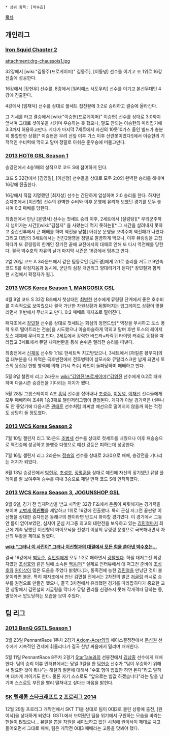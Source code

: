  * 상위 항목: [박수호]

[[목차]]

== 개인리그 ==
=== [[Iron Squid Chapter 2]] ===
attachment:drg-chaussois1.jpg

32강에서 [wiki:"김동주(프로게이머)" 김동주], [이동녕] 선수를 이기고 조 1위로 16강 진출에 성공한다.

16강에서 [장현우] 선수를, 8강에서 [일리예스 사토우리] 선수를 이기고 본선무대인 4강에 진출한다.

4강에서 [임재덕] 선수를 상대로 풀세트 접전끝에 3:2로 승리하고 결승에 올라간다.

그 기세를 타고 결승에서 [wiki:"이승현(프로게이머)" 이승현] 선수를 상대로 3:0까지 앞서며 그대로 셧아웃을 시키며 우승하는 듯 했으나, 말도 안되는 이승현의 따라잡기에 3:3까지 허용하고만다. 
게다가 마지막 7세트에서 자신의 10못10가스 올인 빌드가 충분히 통할만한 상황[* 이승현은 무려 선앞 이후 가스 이후 산란못이였다!]에서 이승현의 기적적인 수비력에 막히고 말며 정말로 아쉬운 준우승에 머물고만다.
=== [[2013 HOT6 GSL Season 1]] ===
승강전에서 4승1패의 성적으로 코드 S에 참여하게 된다. 

코드 S 32강에서 [김영일], [이신형] 선수들을 상대로 모두 2:0의 완벽한 승리를 해내며 16강에 진출한다.

16강에서 직접 지명했던 [최지성] 선수는 간단하게 압살하며 2:0 승리를 한다.
하지만 승자조에서 [이신형] 선수의 완벽한 수비와 이후 운영에 유리해 보였던 경기를 모두 놓치며 0:2 패배를 당한다.

최종전에서 만난 [윤영서] 선수는 첫세트 승리 이후, 2세트에서 [설렁탕][* 무리군주까지 넘어가는 시간][wiki:"김첨지" 을 사왔는데 먹지 못하는][* 그 시간을 살려내지 못하고 중간전투에서 큰 패배를 하며 역전을 당함] 아쉬운 운영을 보여주며 역전패가 나왔다. 그리고 대망의 3세트에서는 전진2병영을 정말로 깔끔하게 막으나, 이후 뮤링링을 고집하다가 또 뮤링링의 한계인 장기전 끝에 교전에서의 대패로 인해 또 다시 역전패를 당한다.
결국 박수호의 자유의 날개 마지막 시즌은 16강에서 멈추고 만다.

2얼 26일 코드 A 3라운드에서 같은 팀동료인 [김도경]에게 2:1로 승리를 거두고 9연속 코드 S를 확정지음과 동시에, 군단의 심장 개인리그 양대리거가 된다[* 장민철과 함께 현 시점에서 확정자가 됨.].
=== [[2013 WCS Korea Season 1, MANGOSIX GSL]] ===
4월 9일 코드 S 32강 B조에서 첫상대인 [[최병현]] 선수에게 뮤링링 단계에서 좋은 호수비를 지속적으로 보여줬으나 결국 가난한 자원상황과 뒤떨어지는 업그레이드 상황이 맞물리면서 후반에서 무너지고 만다. 0:2 패배로 패자조로 떨어진다.

패자조에서 [[장민철]] 선수를 상대로 첫세트는 회심의 정면드랍[* 역장을 무시하고 토스 병력 위로 떨어트리는 전술]을 시도했으나 아슬아슬하게 막히고 말며 후반 토스의 레이저토스 체제에 무너지고 만다. 2세트에서 강력한 바드라+타락귀 타이밍 러쉬로 동점을 따라잡고 3세트에서 뮤탈 체제변환을 통해 손쉬운 엘리전 승리를 따낸다.

최종전에서 [[신재욱]] 선수와 1:1로 한세트씩 치고받았으나, 3세트에서 [아킬론 황무지]의 맵 대부분을 다 파먹은 극후반전에서 전투병력이 살모사와 뮤탈리스크만 남게 되면서 토스의 응집된 한방 병력에 의해 [가시 촉수] 라인이 돌파당하며 패배하고 만다.

5월 8일 챌린저 리그 2라운드 [[wiki:"김영진(프로게이머)"김영진]] 선수에게 0:2로 패배하며 다음시즌 승강전을 기다리는 처지가 됐다.

5월 28일 그룹스테이지 A조 [[홍덕]] 선수를 잡아내나 [[조성주]], [[이동녕]], [[이재선]] 선수들에게 모두 패배하며 조4위 1승3패로 챌린저리그행이 결정된다. 게다가 이날 경기력은 너무나도 안 좋았기에 다음시즌 [[권태훈]] 선수처럼 피씨방 예선으로 떨어지지 않을까 하는 걱정도 상당히 들 정도였다.
=== [[2013 WCS Korea Season 2]] ===
7월 10일 챌린저 리그 1라운드 [[조병세]] 선수를 상대로 첫세트를 내줬으나 이후 패승승으로 역전승에 성공하고 불행중 다행으로 예선 강등은 피하는데 성공한다.

7월 16일 챌린저 리그 2라운드 [[정승일]] 선수를 상대로 2대0으로 패배, 승강전을 기다리는 처지가 되었다.

8월 13일 승강전에서 [[박현우]], [[조성호]], [[정명훈]]을 상대로 예전에 자신의 장기였던 뮤탈 플레이를 잘 보여주며 승수를 따내 3승으로 제일 먼저 코드 S에 안착하였다.
=== [[2013 WCS Korea Season 3, JOGUNSHOP GSL]] ===
9월 6일, 경기 전 임재덕상을 받고 시작한 32강 F조에서 온몸이 짜릿해지는 경기력을 보이며 [[고병재]],'''[[이신형]]'''을 제압하고 1위로 16강에 진출했다. 특히 군심 저그전 끝판왕 이신형을 상대한 승자전은 동래구의 팬이라면 반드시 봐야할 경기였다. 이 경기에서 그동안 틈이 없어보였던, 심지어 군심 저그중 최고의 테란전을 보유하고 있는 [[김민철]]마저 최근에 계속 당했던 이신형의 마이오닉을 전성기 이상의 뮤링링 운영으로 극복해내면서 자신의 부활을 제대로 알렸다.

'''[[wiki:"그러나 이 사진이" 그러나 이신형과의 대결에서 모든 힘을 쏟아낸 박수호는...]]'''

결국 16강에서 [[백동준]], [[김민철]]에게 모두 1:2로 패하면서 [[광탈]]했다. 하필 대저그전 최강자였던 [[조성호]]와 같은 팀에 소속된 [[백동준]][* 실제로 인터뷰에서 대 저그전 준비에 [[조성호]]와 [[원이삭]]이 많은 도움을 주었다 밝혔다.]과, 동족전에 능한 [[김민철]]을 만났단 것이 불운이라면 불운. 특히 패자조에서 만난 김민철 전에서는 2차전의 발끈 [[저글링]] 러시로 승부를 원점으로 만들긴 했으나, 결국 3차전에서 유리했던 경기를 따라잡히다가 중요한 교전 상황에서 김민철의 저글링을 막다가 뮤탈 관리를 신경쓰지 못해 각개격파 당하는 등, 멀탯에서 압도당하는 모습을 보여 주었다.

== 팀 리그 ==
=== [[2013 BenQ GSTL Season 1]] ===
3월 23일 PennantRace 1주차 2경기 [[Axiom-Acer]]와의 에이스결정전에서 [[문성원]] 선수에게 지속적인 견제에 휘둘리다가 결국 한방 싸움에서 밀리며 패배한다.

5월 11일 PennantRace 8주차 2경기 [[StarTale]]과의 선봉전에서 [[김남중]] 선수에게 패배한다. 팀의 승리 이휴 인터뷰에서는 당일 3킬을 한 [[탁현승]] 선수가 "팀이 우승하기 위해서 필요한 것이 뭐냐"는 해설의 질문에 대해서 "수호 형이 밥값만 하면 된다"라고 말하며 대차게 까이기도 한다. 물론 자기 스스로도 "앞으로는 밥값 하겠습니다"라는 말을 남기며 스스로도 부진을 빨리 떨쳐내고 싶다는 마음을 밝힌다.

=== [[SK 텔레콤 스타크래프트 2 프로리그 2014]] ===
12월 29일 프로리그 개막전에서 SKT T1을 상대로  팀이 0대2로 몰린 상황에 출전, [원이삭]을 상대하게 되었다. GSTL에서 보여줬던 팀을 위기에서 구원하는 모습을 바라는 팬들이 많았으나... 뮤탈을 뽑을 자원을 세이브하고 있던 시점에 원이삭이 제대로 치고 들어오면서 그대로 패배, 팀은 개막전 0대3 패배라는 고통을 맛봐야 했다.

